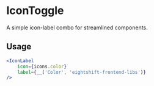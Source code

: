 # IconToggle

A simple icon-label combo for streamlined components.

## Usage

```jsx
<IconLabel
	icon={icons.color}
	label={__('Color', 'eightshift-frontend-libs')}
/>
```
